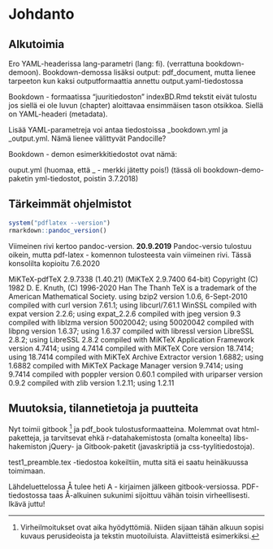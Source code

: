 # Johdanto

## Alkutoimia

Ero YAML-headerissa lang-parametri (lang: fi). (verrattuna bookdown-demoon).
Bookdown-demossa lisäksi output: pdf_document, mutta lienee tarpeeton kun kaksi outputformaattia annettu output.yaml-tiedostossa

Bookdown - formaatissa "juuritiedoston" indexBD.Rmd tekstit eivät tulostu jos siellä ei ole luvun (chapter) aloittavaa ensimmäisen tason otsikkoa. Siellä on YAML-headeri (metadata).

Lisää YAML-parametreja voi antaa tiedostoissa _bookdown.yml ja _output.yml. Nämä lienee välittyvät Pandocille?

Bookdown - demon esimerkkitiedostot ovat nämä:

ouput.yml (huomaa, että _ - merkki jätetty pois!) (tässä oli bookdown-demo-paketin yml-tiedostot, poistin 3.7.2018)

## Tärkeimmät ohjelmistot

```r
system("pdflatex --version")
rmarkdown::pandoc_version()

```

Viimeinen rivi kertoo pandoc-version.
**20.9.2019** Pandoc-versio tulostuu oikein, mutta pdf-latex - komennon tulosteesta
vain viimeinen rivi. Tässä konsolilta kopioitu 7.6.2020

MiKTeX-pdfTeX 2.9.7338 (1.40.21) (MiKTeX 2.9.7400 64-bit)
Copyright (C) 1982 D. E. Knuth, (C) 1996-2020 Han The Thanh
TeX is a trademark of the American Mathematical Society.
using bzip2 version 1.0.6, 6-Sept-2010
compiled with curl version 7.61.1; using libcurl/7.61.1 WinSSL
compiled with expat version 2.2.6; using expat_2.2.6
compiled with jpeg version 9.3
compiled with liblzma version 50020042; using 50020042
compiled with libpng version 1.6.37; using 1.6.37
compiled with libressl version LibreSSL 2.8.2; using LibreSSL 2.8.2
compiled with MiKTeX Application Framework version 4.7414; using 4.7414
compiled with MiKTeX Core version 18.7414; using 18.7414
compiled with MiKTeX Archive Extractor version 1.6882; using 1.6882
compiled with MiKTeX Package Manager version 9.7414; using 9.7414
compiled with poppler version 0.60.1
compiled with uriparser version 0.9.2
compiled with zlib version 1.2.11; using 1.2.11


##  Muutoksia, tilannetietoja ja puutteita

Nyt toimii gitbook ^[Virheilmoitukset ovat aika hyödyttömiä. Niiden sijaan tähän alkuun sopisi kuvaus perusideoista ja tekstin muotoiluista. Alaviitteistä esimerkiksi.] ja pdf_book tulostusformaatteina. Molemmat ovat html-paketteja, ja tarvitsevat ehkä r-datahakemistosta (omalta koneelta) libs-hakemiston jQuery- ja Gitbook-paketit (javaskriptiä ja css-tyylitiedostoja).

test1_preamble.tex -tiedostoa kokeiltiin, mutta sitä ei saatu heinäkuussa toimimaan.

Lähdeluettelossa Å tulee heti A - kirjaimen jälkeen gitbook-versiossa. PDF-tiedostossa taas Å-alkuinen sukunimi sijoittuu vähän toisin virheellisesti. Ikävä juttu!

